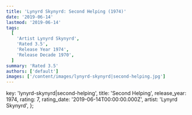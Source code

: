 ```yaml
---
title: 'Lynyrd Skynyrd: Second Helping (1974)'
date: '2019-06-14'
lastmod: '2019-06-14'
tags:
  [
    'Artist Lynyrd Skynyrd',
    'Rated 3.5',
    'Release Year 1974',
    'Release Decade 1970',
  ]
summary: 'Rated 3.5'
authors: ['default']
images: ['/content/images/lynyrd-skynyrd|second-helping.jpg']
---
```


  key: 'lynyrd-skynyrd|second-helping',
  title: 'Second Helping',
  release_year: 1974,
  rating: 7,
  rating_date: '2019-06-14T00:00:00.000Z',
  artist: 'Lynyrd Skynyrd',
};

<MusicRating data={data} />
